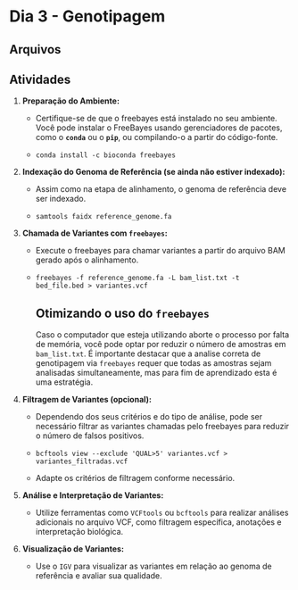 # Dia 3 - Genotipagem {.unnumbered}

## Arquivos

## Atividades

1.  **Preparação do Ambiente:**

    -   Certifique-se de que o freebayes está instalado no seu ambiente. Você pode instalar o FreeBayes usando gerenciadores de pacotes, como o **`conda`** ou o **`pip`**, ou compilando-o a partir do código-fonte.

    -   `conda install -c bioconda freebayes`

2.  **Indexação do Genoma de Referência (se ainda não estiver indexado):**

    -   Assim como na etapa de alinhamento, o genoma de referência deve ser indexado.

    -   `samtools faidx reference_genome.fa`

3.  **Chamada de Variantes com `freebayes`:**

    -   Execute o freebayes para chamar variantes a partir do arquivo BAM gerado após o alinhamento.

    -   `freebayes -f reference_genome.fa -L bam_list.txt -t bed_file.bed > variantes.vcf`

        ::: callout-warning
        ## Otimizando o uso do `freebayes`

        Caso o computador que esteja utilizando aborte o processo por falta de memória, você pode optar por reduzir o número de amostras em `bam_list.txt`. É importante destacar que a analise correta de genotipagem via `freebayes` requer que todas as amostras sejam analisadas simultaneamente, mas para fim de aprendizado esta é uma estratégia.
        :::

4.  **Filtragem de Variantes (opcional):**

    -   Dependendo dos seus critérios e do tipo de análise, pode ser necessário filtrar as variantes chamadas pelo freebayes para reduzir o número de falsos positivos.

    -   `bcftools view --exclude 'QUAL>5' variantes.vcf > variantes_filtradas.vcf`

    -   Adapte os critérios de filtragem conforme necessário.

5.  **Análise e Interpretação de Variantes:**

    -   Utilize ferramentas como `VCFtools` ou `bcftools` para realizar análises adicionais no arquivo VCF, como filtragem específica, anotações e interpretação biológica.

6.  **Visualização de Variantes:**

    -   Use o `IGV` para visualizar as variantes em relação ao genoma de referência e avaliar sua qualidade.

<!-- 7.  **Anotação de Variantes:** -->

<!--     -   Anote as variantes chamadas usando ferramentas como ANNOVAR, Variant Effect Predictor (VEP) ou AnnovarR. -->
